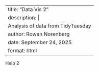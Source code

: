 
---
title: "Data Vis 2"
description: |
  Analysis of  data from TidyTuesday
author: Rowan Norenberg
date: September 24, 2025
format: html
---

Help 2